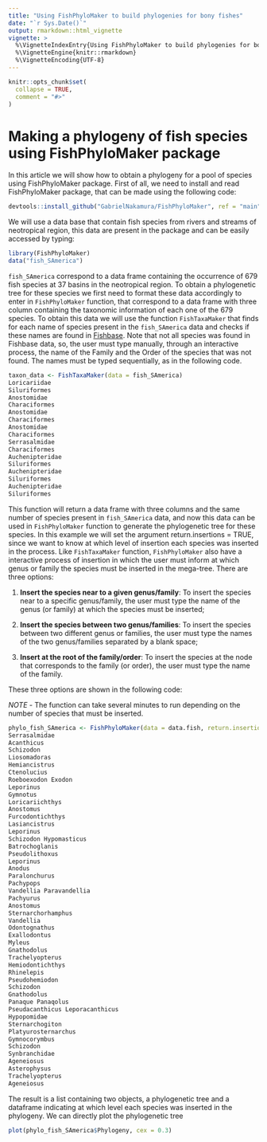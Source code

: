 ```yaml
---
title: "Using FishPhyloMaker to build phylogenies for bony fishes"
date: "`r Sys.Date()`"
output: rmarkdown::html_vignette
vignette: >
  %\VignetteIndexEntry{Using FishPhyloMaker to build phylogenies for bony fishes}
  %\VignetteEngine{knitr::rmarkdown}
  %\VignetteEncoding{UTF-8}
---
```


```r
knitr::opts_chunk$set(
  collapse = TRUE,
  comment = "#>"
)
```

# Making a phylogeny of fish species using FishPhyloMaker package

In this article we will show how to obtain a phylogeny for a pool of species using FishPhyloMaker package. First of all, we need to install and read FishPhyloMaker package, that can be made using the following code:


```r
devtools::install_github("GabrielNakamura/FishPhyloMaker", ref = "main")
```

We will use a data base that contain fish species from rivers and streams of neotropical region, this data are present in the package and can be easily accessed by typing:

```r
library(FishPhyloMaker)
data("fish_SAmerica")
```

`fish_SAmerica` correspond to a data frame containing the occurrence of 679 fish species at 37 basins in the neotropical region. To obtain a phylogenetic tree for these species we first need to format these data accordingly to enter in `FishPhyloMaker` function, that correspond to a data frame with three column containing the taxonomic information of each one of the 679 species. To obtain this data we will use the function `FishTaxaMaker` that finds for each name of species present in the `fish_SAmerica` data and checks if these names are found in [Fishbase]("https://www.fishbase.se/search.php"). 
Note that not all species was found in Fishbase data, so, the user must type manually, through an interactive process, the name of the Family and the Order of the species that was not found. The names must be typed sequentially, as in the following code.

```r
taxon_data <- FishTaxaMaker(data = fish_SAmerica)
Loricariidae
Siluriformes
Anostomidae 
Characiformes
Anostomidae 
Characiformes
Anostomidae 
Characiformes
Serrasalmidae
Characiformes
Auchenipteridae
Siluriformes
Auchenipteridae
Siluriformes
Auchenipteridae
Siluriformes
```

This function will return a data frame with three columns and the same number of species present in `fish_SAmerica` data, and now this data can be used in `FishPhyloMaker` function to generate the phylogenetic tree for these species. In this example we will set the argument return.insertions = TRUE, since we want to know at which level of insertion each species was inserted in the process. Like `FishTaxaMaker` function, `FishPhyloMaker` also have a interactive process of insertion in which the user must inform at which genus or family the species must be inserted in the mega-tree. There are three options: 

1. **Insert the species near to a given genus/family**: To insert the species near to a specific genus/family, the user must       type the name of the genus (or family) at which the species must be inserted;

2. **Insert the species between two genus/families**: To insert the species between two different genus or families, the user 
    must type the names of the two genus/families separated by a blank space;

3. **Insert at the root of the family/order**: To insert the species at the node that corresponds to the family (or order), the user must type the name of the family.

These three options are shown in the following code:

*NOTE* - The function can take several minutes to run depending on the number of species that must be inserted.

```r
phylo_fish_SAmerica <- FishPhyloMaker(data = data.fish, return.insertions = T)
Serrasalmidae
Acanthicus
Schizodon
Liosomadoras
Hemiancistrus
Ctenolucius
Roeboexodon Exodon
Leporinus
Gymnotus
Loricariichthys
Anostomus
Furcodontichthys
Lasiancistrus
Leporinus
Schizodon Hypomasticus
Batrochoglanis
Pseudolithoxus
Leporinus
Anodus
Paralonchurus
Pachypops
Vandellia Paravandellia
Pachyurus
Anostomus
Sternarchorhamphus
Vandellia
Odontognathus
Exallodontus
Myleus
Gnathodolus
Trachelyopterus
Hemiodontichthys
Rhinelepis
Pseudohemiodon
Schizodon
Gnathodolus
Panaque Panaqolus
Pseudacanthicus Leporacanthicus
Hypopomidae
Sternarchogiton
Platyurosternarchus
Gymnocorymbus
Schizodon
Synbranchidae
Ageneiosus
Asterophysus
Trachelyopterus
Ageneiosus
```

The result is a list containing two objects, a phylogenetic tree and a dataframe indicating at which level each species was inserted in the phylogeny. We can directly plot the phylogenetic tree

```r
plot(phylo_fish_SAmerica$Phylogeny, cex = 0.3)
```



